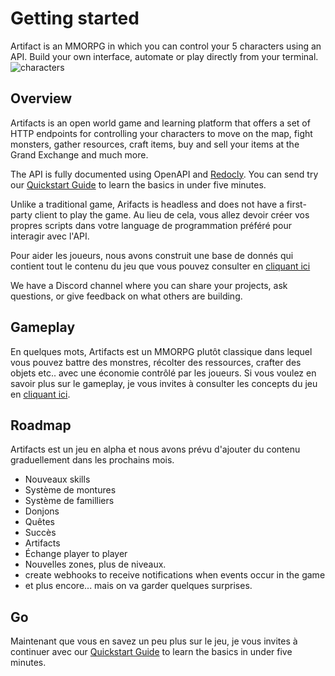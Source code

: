 

# Getting started
 
Artifact is an MMORPG in which you can control your 5 characters using an API.
Build your own interface, automate or play directly from your terminal.
<Image src="./characters.png" alt="characters" width={229} height={74} />


<Cards>
  <Card title="Quickstart" href="/quickstart/" />
  <Card title="Database" href="https://artifactsmmo.com/databases" />
  <Card title="API Reference" href="https://api.artifactsmmo.com/redoc" />
</Cards>


## Overview
Artifacts is an open world game and learning platform that offers a set of HTTP endpoints for controlling your characters to move on the map, fight monsters, gather resources, craft items, buy and sell your items at the Grand Exchange and much more.

The API is fully documented using OpenAPI and [Redocly](https://api.artifactsmmo.com/redoc). You can send try our [Quickstart Guide](/quickstart/) to learn the basics in under five minutes.

Unlike a traditional game, Arifacts is headless and does not have a first-party client to play the game.
Au lieu de cela, vous allez devoir créer vos propres scripts dans votre language de programmation préféré pour interagir avec l'API.

Pour aider les joueurs, nous avons construit une base de donnés qui contient tout le contenu du jeu que vous pouvez consulter en [cliquant ici](https://artifactsmmo.com/database)

We have a Discord channel where you can share your projects, ask questions, or give feedback on what others are building.

## Gameplay
En quelques mots, Artifacts est un MMORPG plutôt classique dans lequel vous pouvez battre des monstres, récolter des ressources, crafter des objets etc.. avec une économie contrôlé par les joueurs.
Si vous voulez en savoir plus sur le gameplay, je vous invites à consulter les concepts du jeu en [cliquant ici](https://artifactsmmo.com/game_concepts).

## Roadmap
Artifacts est un jeu en alpha et nous avons prévu d'ajouter du contenu graduellement dans les prochains mois.
- Nouveaux skills
- Système de montures
- Système de familliers
- Donjons
- Quêtes
- Succès
- Artifacts
- Échange player to player
- Nouvelles zones, plus de niveaux.
- create webhooks to receive notifications when events occur in the game
- et plus encore... mais on va garder quelques surprises.

## Go
Maintenant que vous en savez un peu plus sur le jeu, je vous invites à continuer avec our [Quickstart Guide](/quickstart/) to learn the basics in under five minutes.
